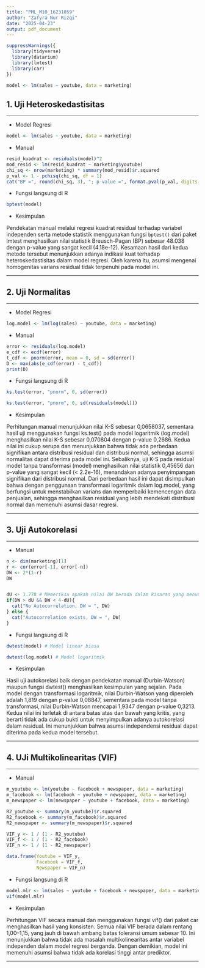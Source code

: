 ---
title: "PML_M10_16231059"
author: "Zafyra Nur Rizqi"
date: "2025-04-23"
output: pdf_document
---

```{r load-packages, echo=FALSE, message=FALSE}
suppressWarnings({
  library(tidyverse)
  library(datarium)
  library(lmtest)
  library(car)
})

model <- lm(sales ~ youtube, data = marketing)
```

## 1. Uji Heteroskedastisitas

-----------

- Model Regresi
```{r}
model <- lm(sales ~ youtube, data = marketing)
```

- Manual

```{r}
resid_kuadrat <- residuals(model)^2
mod_resid <- lm(resid_kuadrat ~ marketing$youtube)
chi_sq <- nrow(marketing) * summary(mod_resid)$r.squared
p_val <- 1 - pchisq(chi_sq, df = 1)
cat("BP =", round(chi_sq, 3), "; p-value =", format.pval(p_val, digits = 4))
```

- Fungsi langsung di R

```{r}
bptest(model)
```

- Kesimpulan

Pendekatan manual melalui regresi kuadrat residual terhadap variabel independen serta metode statistik menggunakan fungsi `bptest()` dari paket lmtest menghasilkan nilai statistik Breusch-Pagan (BP) sebesar 48.038 dengan p-value yang sangat kecil (4.18e-12). Kesamaan hasil dari kedua metode tersebut menunjukkan adanya indikasi kuat terhadap heteroskedastisitas dalam model regresi. Oleh karena itu, asumsi mengenai homogenitas varians residual tidak terpenuhi pada model ini.

----------

## 2. Uji Normalitas

-----------

- Model Regresi
```{r}
log.model <- lm(log(sales) ~ youtube, data = marketing)
```

- Manual

```{r}
error <- residuals(log.model)
e_cdf <- ecdf(error)
t_cdf <- pnorm(error, mean = 0, sd = sd(error))
D <- max(abs(e_cdf(error) - t_cdf))
print(D)
```

- Fungsi langsung di R

```{r}
ks.test(error, "pnorm", 0, sd(error))

ks.test(error, "pnorm", 0, sd(residuals(model)))
```

- Kesimpulan

Perhitungan manual menunjukkan nilai K-S sebesar 0,0658037, sementara hasil uji menggunakan fungsi ks.test() pada model logaritmik (log.model) menghasilkan nilai K-S sebesar 0,070804 dengan p-value 0,2686. Kedua nilai ini cukup serupa dan menunjukkan bahwa tidak ada perbedaan signifikan antara distribusi residual dan distribusi normal, sehingga asumsi normalitas dapat diterima pada model ini. Sebaliknya, uji K-S pada residual model tanpa transformasi (model) menghasilkan nilai statistik 0,45656 dan p-value yang sangat kecil (< 2.2e-16), menandakan adanya penyimpangan signifikan dari distribusi normal. Dari perbedaan hasil ini dapat disimpulkan bahwa dengan penggunaan transformasi logaritmik dalam log.model, yang berfungsi untuk menstabilkan varians dan memperbaiki kemencengan data penjualan, sehingga menghasilkan residual yang lebih mendekati distribusi normal dan memenuhi asumsi dasar regresi.

----------

## 3. Uji Autokorelasi

-----------

- Manual

```{r}
n <- dim(marketing)[1]
r <- cor(error[-1], error[-n])
DW <- 2*(1-r)
DW


dU <- 1.778 # Memeriksa apakah nilai DW berada dalam kisaran yang menunjukkan tidak ada autokorelasi
if(DW > dU && DW < 4-dU){
  cat("No Autocorrelation, DW = ", DW)
} else {
  cat("Autocorrelation exists, DW = ", DW)
}
```

- Fungsi langsung di R

```{r}
dwtest(model) # Model linear biasa

dwtest(log.model) # Model logaritmik
```

- Kesimpulan

Hasil uji autokorelasi baik dengan pendekatan manual (Durbin-Watson) maupun fungsi dwtest() menghasilkan kesimpulan yang sejalan. Pada model dengan transformasi logaritmik, nilai Durbin-Watson yang diperoleh adalah 1,819 dengan p-value 0,08847, sementara pada model tanpa transformasi, nilai Durbin-Watson mencapai 1,9347 dengan p-value 0,3213. Kedua nilai ini terletak di antara batas atas dan bawah yang kritis, yang berarti tidak ada cukup bukti untuk menyimpulkan adanya autokorelasi dalam residual. Ini menunjukkan bahwa asumsi independensi residual dapat diterima pada kedua model tersebut.

----------

## 4. UJi Multikolinearitas (VIF)

-----------

- Manual

```{r}
m_youtube <- lm(youtube ~ facebook + newspaper, data = marketing)
m_facebook <- lm(facebook ~ youtube + newspaper, data = marketing)
m_newspaper <- lm(newspaper ~ youtube + facebook, data = marketing)

R2_youtube <- summary(m_youtube)$r.squared  
R2_facebook <- summary(m_facebook)$r.squared  
R2_newspaper <- summary(m_newspaper)$r.squared  

VIF_y <- 1 / (1 - R2_youtube)
VIF_f <- 1 / (1 - R2_facebook)
VIF_n <- 1 / (1 - R2_newspaper)

data.frame(Youtube = VIF_y,
           Facebook = VIF_f,
           Newspaper = VIF_n)
```

- Fungsi langsung di R

```{r}
model.mlr <- lm(sales ~ youtube + facebook + newspaper, data = marketing)
vif(model.mlr)
```

- Kesimpulan

Perhitungan VIF secara manual dan menggunakan fungsi vif() dari paket car menghasilkan hasil yang konsisten. Semua nilai VIF berada dalam rentang 1,00–1,15, yang jauh di bawah ambang batas toleransi umum sebesar 10. Ini menunjukkan bahwa tidak ada masalah multikolinearitas antar variabel independen dalam model regresi berganda. Dengan demikian, model ini memenuhi asumsi bahwa tidak ada korelasi tinggi antar prediktor.

----------